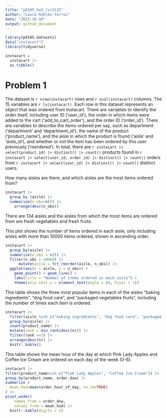```yaml
---
title: "p8105_hw3_lvr2115"
author: "Laura Robles-Torres"
date: "2023-10-10"
output: github_document
---
```

```r
library(p8105.datasets)
data("instacart")
library(tidyverse)
```


```r
instacart = 
  instacart |> 
  as_tibble()
```

# Problem 1

The dataset is `r nrow(instacart)` rows and `r ncol(instacart)` columns. The 15 variables are `r ls(instacart)`. Each row in this dataset represents an object that was ordered from Instacart. There are variables to identify the order itself, including user ID ('user_id'), the order in which items were added to the cart ('add_to_cart_order'), and the order ID ('order_id'). There are variables to describe the items ordered per say, such as department ('department' and 'department_id'), the name of the product ('product_name'), and the aisle in which the product is found ('aisle' and 'aisle_id'), and whether or not the item has been ordered by this user previously ('reordered').  In total, there are `r instacart |> select(product_id) |> distinct() |> count()` products found in `r instacart |> select(user_id, order_id) |> distinct() |> count()` orders from `r instacart |> select(user_id) |> distinct() |> count()` distinct users.

How many aisles are there, and which aisles are the most items ordered from?

```r
instacart |> 
  group_by (aisle) |>
  summarize(n_obs=n()) |>
    arrange(desc(n_obs))
```

There are 134 aisles and the aisles from which the most items are ordered from are fresh vegetables and fresh fruits.  

This plot shows the number of items ordered in each aisle, only including aisles with more than 10000 items ordered, shown in ascending order. 

```r
instacart |>
  group_by(aisle) |>
  summarize(n_obs = n()) |>
  filter(n_obs > 10000) |> 
      mutate(aisle = fct_reorder(aisle, n_obs)) |> 
  ggplot(aes(x = aisle, y = n_obs)) + 
    geom_point() + geom_line() + 
    labs(title = "Number of items ordered in each aisle") +
    theme(axis.text.x = element_text(angle = 60, hjust = 1))
```

This table shows the three most popular items in each of the aisles “baking ingredients”, “dog food care”, and “packaged vegetables fruits”, including the number of times each item is ordered.

```r
instacart |>
  filter(aisle %in% c("baking ingredients", "dog food care", "packaged vegetables fruits")) |>
  group_by(aisle) |>
  count(product_name) |>
  mutate(rank = min_rank(desc(n))) |> 
  filter(rank <=3) |> 
  arrange(desc(n)) |>
  knitr::kable()
```


This table shows the mean hour of the day at which Pink Lady Apples and Coffee Ice Cream are ordered on each day of the week (0-6). 

```r
instacart |>
filter(product_name%in% c("Pink Lady Apples", "Coffee Ice Cream")) |>
group_by(product_name, order_dow) |>
summarize (
  mean_hod=mean(order_hour_of_day, na.rm=TRUE)
) |>
pivot_wider(
    names_from = order_dow, 
    values_from = mean_hod) |>
  knitr::kable(digits = 1)
```

